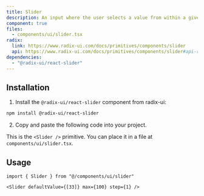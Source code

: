 ```yaml
---
title: Slider
description: An input where the user selects a value from within a given range.
component: true
files:
  - components/ui/slider.tsx
radix:
  link: https://www.radix-ui.com/docs/primitives/components/slider
  api: https://www.radix-ui.com/docs/primitives/components/slider#api-reference
dependencies:
  - "@radix-ui/react-slider"
---
```


<ComponentExample src="/components/examples/slider/demo.tsx">
  <SliderDemo />
</ComponentExample>

## Installation

1. Install the `@radix-ui/react-slider` component from radix-ui:

```bash
npm install @radix-ui/react-slider
```

2. Copy and paste the following code into your project.

<ComponentSource src="/components/ui/slider.tsx" />

<Callout>

This is the `<Slider />` primitive. You can place it in a file at `components/ui/slider.tsx`.

</Callout>

## Usage

```tsx
import { Slider } from "@/components/ui/slider"
```

```tsx
<Slider defaultValue={[33]} max={100} step={1} />
```
